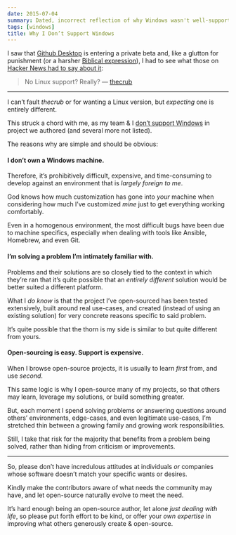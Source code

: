 ```yaml
---
date: 2015-07-04
summary: Dated, incorrect reflection of why Windows wasn't well-supported.
tags: [windows]
title: Why I Don’t Support Windows
---
```


I saw that [Github Desktop](https://desktop.github.com/) is entering a private beta and, like a glutton for punishment (or a harsher [Biblical expression](https://www.biblegateway.com/passage/?search=Proverbs+26:11)), I had to see what those on [Hacker News had to say about it](https://news.ycombinator.com/item?id=9813793):

> No Linux support? Really? — [thecrub](https://news.ycombinator.com/item?id=9813858)

---

I can’t fault _thecrub_ or for wanting a Linux version, but _expecting_ one is entirely different.

This struck a chord with me, as my team & I [don’t support Windows](https://github.com/genesis/wordpress/issues/138) in project we authored (and several more not listed).

The reasons why are simple and should be obvious:

#### I don’t own a Windows machine.

Therefore, it’s prohibitively difficult, expensive, and time-consuming to develop against an environment that is _largely foreign to me_.

God knows how much customization has gone into _your_ machine when considering how much I’ve customized _mine_ just to get everything working comfortably.

Even in a homogenous environment, the most difficult bugs have been due to machine specifics, especially when dealing with tools like Ansible, Homebrew, and even Git.

#### I’m solving a problem I’m intimately familiar with.

Problems and their solutions are so closely tied to the context in which they’re ran that it’s quite possible that an _entirely different_ solution would be better suited a different platform.

What I _do know_ is that the project I’ve open-sourced has been tested extensively, built around real use-cases, and created (instead of using an existing solution) for very concrete reasons specific to said problem.

It’s quite possible that the thorn is my side is similar to but quite different from yours.

#### Open-sourcing is easy. Support is **expensive**.

When I browse open-source projects, it is usually to learn _first_ from, and use _second_.

This same logic is why I open-source many of my projects, so that others may learn, leverage my solutions, or build something greater.

But, each moment I spend solving problems or answering questions around others’ environments, edge-cases, and even legitimate use-cases, I’m stretched thin between a growing family and growing work responsibilities.

Still, I take that risk for the majority that benefits from a problem being solved, rather than hiding from criticism or improvements.

---

So, please don’t have incredulous attitudes at individuals _or_ companies whose software doesn’t match your specific wants or desires.

Kindly make the contributors aware of what needs the community may have, and let open-source naturally evolve to meet the need.

It’s hard enough being an open-source author, let alone _just dealing with life_, so please put forth effort to be kind, or offer your _own expertise_ in improving what others generously create & open-source.
